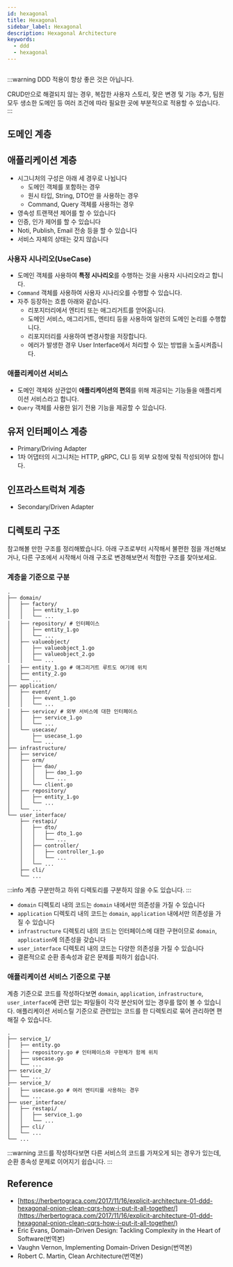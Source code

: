 ```yaml
---
id: hexagonal
title: Hexagonal
sidebar_label: Hexagonal
description: Hexagonal Architecture
keywords:
  - ddd
  - hexagonal
---
```



<center>
	<Image img={require("@site/static/img/lang/design/DDD-Architecture.jpg")} width={900} />
</center>

:::warning
DDD 적용이 항상 좋은 것은 아닙니다.

CRUD만으로 해결되지 않는 경우, 복잡한 사용자 스토리, 잦은 변경 및 기능 추가, 팀원 모두 생소한 도메인 등 여러 조건에 따라 필요한 곳에 부분적으로 적용할 수 있습니다.
:::

## 도메인 계층

## 애플리케이션 계층

- 시그니처의 구성은 아래 세 경우로 나뉩니다
  - 도메인 객체를 포함하는 경우
  - 원시 타입, String, DTO만 을 사용하는 경우
  - Command, Query 객체를 사용하는 경우
- 영속성 트랜잭션 제어를 할 수 있습니다
- 인증, 인가 제어를 할 수 있습니다
- Noti, Publish, Email 전송 등을 할 수 있습니다
- 서비스 자체의 상태는 갖지 않습니다

### 사용자 시나리오(UseCase)

- 도메인 객체를 사용하여 **특정 시나리오**를 수행하는 것을 사용자 시나리오라고 합니다.
- `Command` 객체를 사용하여 사용자 시나리오를 수행할 수 있습니다.
- 자주 등장하는 흐름 아래와 같습니다.
  - 리포지터리에서 엔티티 또는 애그리거트를 얻어옵니다.
  - 도메인 서비스, 애그리거트, 엔티티 등을 사용하여 일련의 도메인 논리를 수행합니다.
  - 리포지터리를 사용하여 변경사항을 저장합니다.
  - 에러가 발생한 경우 User Interface에서 처리할 수 있는 방법을 노출시켜줍니다.

### 애플리케이션 서비스

- 도메인 객체와 상관없이 **애플리케이션의 편의**를 위해 제공되는 기능들을 애플리케이션 서비스라고 합니다.
- `Query` 객체를 사용한 읽기 전용 기능을 제공할 수 있습니다.

## 유저 인터페이스 계층

- Primary/Driving Adapter
- 1차 어댑터의 시그니처는 HTTP, gRPC, CLI 등 외부 요청에 맞춰 작성되어야 합니다.

## 인프라스트럭쳐 계층

- Secondary/Driven Adapter

## 디렉토리 구조

참고해볼 만한 구조를 정리해봤습니다. 아래 구조로부터 시작해서 불편한 점을 개선해보거나, 다른 구조에서 시작해서 아래 구조로 변경해보면서 적합한 구조를 찾아보세요.

### 계층을 기준으로 구분

```shell
.
├── domain/
│   ├── factory/
│   │   ├── entity_1.go
│   │   └── ...
│   ├── repository/ # 인터페이스
│   │   ├── entity_1.go
│   │   └── ...
│   ├── valueobject/
│   │   ├── valueobject_1.go
│   │   ├── valueobject_2.go
│   │   └── ...
│   ├── entity_1.go # 애그리거트 루트도 여기에 위치
│   ├── entity_2.go
│   └── ...
├── application/
│   ├── event/
│   │   ├── event_1.go
│   │   └── ...
│   ├── service/ # 외부 서비스에 대한 인터페이스
│   │   ├── service_1.go
│   │   └── ...
│   └── usecase/
│       ├── usecase_1.go
│       └── ...
├── infrastructure/
│   ├── service/
│   ├── orm/
│   │   ├── dao/
│   │   │   ├── dao_1.go
│   │   │   └── ...
│   │   └── client.go
│   ├── repository/
│   │   ├── entity_1.go
│   │   └── ...
│   └── ...
└── user_interface/
    ├── restapi/
    │   ├── dto/
    │   │   ├── dto_1.go
    │   │   └── ...
    │   ├── controller/
    │   │   ├── controller_1.go
    │   │   └── ...
    │   └── ...
    ├── cli/
    └── ...
```

:::info
계층 구분만하고 하위 디렉토리를 구분하지 않을 수도 있습니다.
:::

- `domain` 디렉토리 내의 코드는 `domain` 내에서만 의존성을 가질 수 있습니다
- `application` 디렉토리 내의 코드는 `domain`, `application` 내에서만 의존성을 가질 수 있습니다
- `infrastructure` 디렉토리 내의 코드는 인터페이스에 대한 구현이므로 `domain`, `application`에 의존성을 갖습니다
- `user_interface` 디렉토리 내의 코드는 다양한 의존성을 가질 수 있습니다
- 결론적으로 순환 종속성과 같은 문제를 피하기 쉽습니다.

### 애플리케이션 서비스 기준으로 구분

계층 기준으로 코드를 작성하다보면 `domain`, `application`, `infrastructure`, `user_interface`에 관련 있는 파일들이 각각 분산되어 있는 경우를 많이 볼 수 있습니다. 애플리케이션 서비스릴 기준으로 관련있는 코드를 한 디렉토리로 묶어 관리하면 편해질 수 있습니다.

```shell
.
├── service_1/
│   ├── entity.go
│   ├── repository.go # 인터페이스와 구현체가 함께 위치
│   ├── usecase.go
│   └── ...
├── service_2/
│   └── ...
├── service_3/
│   ├── usecase.go # 여러 엔티티를 사용하는 경우
│   └── ...
├── user_interface/
│   ├── restapi/
│   │   ├── service_1.go
│   │   └── ...
│   ├── cli/
│   └── ...
└── ...
```

:::warning
코드를 작성하다보면 다른 서비스의 코드를 가져오게 되는 경우가 있는데, 순환 종속성 문제로 이어지기 쉽습니다.
:::

## Reference

- [https://herbertograca.com/2017/11/16/explicit-architecture-01-ddd-hexagonal-onion-clean-cqrs-how-i-put-it-all-together/](https://herbertograca.com/2017/11/16/explicit-architecture-01-ddd-hexagonal-onion-clean-cqrs-how-i-put-it-all-together/)
- Eric Evans, Domain-Driven Design: Tackling Complexity in the Heart of Software(번역본)
- Vaughn Vernon, Implementing Domain-Driven Design(번역본)
- Robert C. Martin, Clean Architecture(번역본)
